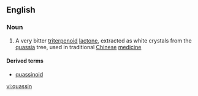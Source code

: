 ==English==

===Noun===
{{wikipedia}}
{{en-noun|-}}

# {{context|organic compound}} A very bitter [[triterpenoid]] [[lactone]], extracted as white crystals from the [[quassia]] tree, used in traditional [[Chinese]] [[medicine]]

====Derived terms====
*[[quassinoid]]

[[vi:quassin]]